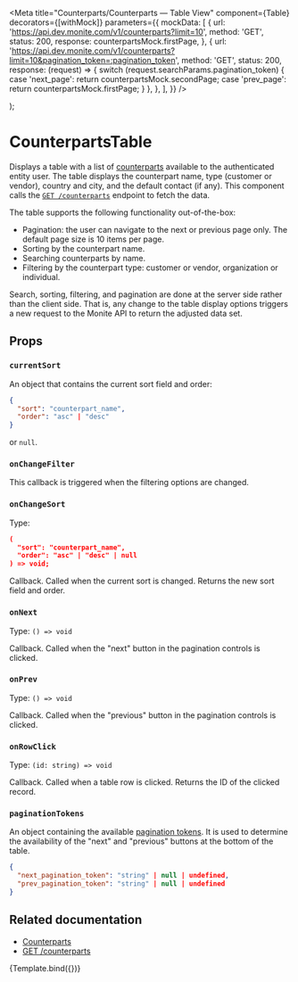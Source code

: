 
<Meta
  title="Counterparts/Counterparts — Table View"
  component={Table}
  decorators={[withMock]}
  parameters={{
    mockData: [
      {
        url: 'https://api.dev.monite.com/v1/counterparts?limit=10',
        method: 'GET',
        status: 200,
        response: counterpartsMock.firstPage,
      },
      {
        url: 'https://api.dev.monite.com/v1/counterparts?limit=10&pagination_token=:pagination_token',
        method: 'GET',
        status: 200,
        response: (request) => {
          switch (request.searchParams.pagination_token) {
            case 'next_page':
              return counterpartsMock.secondPage;
            case 'prev_page':
              return counterpartsMock.firstPage;
          }
        },
      },
    ],
  }}
/>

  <div style={{ display: 'flex', height: 600 }}>
    <Table {...args} />
  </div>
);


# CounterpartsTable

Displays a table with a list of [counterparts](https://docs.monite.com/docs/manage-counterparts) available to the authenticated entity user.
The table displays the counterpart name, type (customer or vendor), country and city, and the default contact (if any).
This component calls the [`GET /counterparts`](https://docs.monite.com/reference/get_counterparts_v1_counterparts_get) endpoint to fetch the data.

The table supports the following functionality out-of-the-box:
* Pagination: the user can navigate to the next or previous page only. The default page size is 10 items per page.
* Sorting by the counterpart name.
* Searching counterparts by name.
* Filtering by the counterpart type: customer or vendor, organization or individual.

Search, sorting, filtering, and pagination are done at the server side rather than the client side.
That is, any change to the table display options triggers a new request to the Monite API to return the adjusted data set.

## Props

### `currentSort`

An object that contains the current sort field and order:
```json
{
  "sort": "counterpart_name",
  "order": "asc" | "desc"
}
```
or `null`.

### `onChangeFilter`
This callback is triggered when the filtering options are changed.

### `onChangeSort`

Type:
```json
(
  "sort": "counterpart_name",
  "order": "asc" | "desc" | null
) => void;
```

Callback. Called when the current sort is changed. Returns the new sort field and order.

### `onNext`
Type: `() => void`

Callback. Called when the "next" button in the pagination controls is clicked.

### `onPrev`
Type: `() => void`

Callback. Called when the "previous" button in the pagination controls is clicked.

### `onRowClick`
Type: `(id: string) => void`

Callback. Called when a table row is clicked. Returns the ID of the clicked record.

### `paginationTokens`

An object containing the available [pagination tokens](https://docs.monite.com/reference/getting-started-with-monite-api#pagination-sorting-and-filtering).
It is used to determine the availability of the "next" and "previous" buttons at the bottom of the table.

```json
{
  "next_pagination_token": "string" | null | undefined,
  "prev_pagination_token": "string" | null | undefined
}
```

## Related documentation
* [Counterparts](https://docs.monite.com/docs/manage-counterparts)
* [GET /counterparts](https://docs.monite.com/reference/get_payables_v1_payables_get)


<Canvas>
  <Story
    name="Default"
    args={{
      onRowClick: action('onRowClick'),
      onChangeSort: action('onChangeSort'),
      onChangeFilter: action('onChangeFilter'),
    }}
  >
    {Template.bind({})}
  </Story>
</Canvas>
